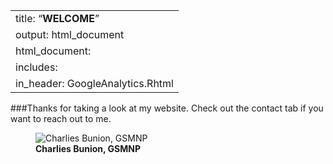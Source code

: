 
---
title: "**WELCOME**"
output: html_document
  html_document:
    includes:
       in_header: GoogleAnalytics.Rhtml
---


###Thanks for taking a look at my website. Check out the contact tab if you want to reach out to me.


![**Charlies Bunion, GSMNP**](https://raw.githubusercontent.com/EDavisCarter/DavisCarterWebsite/master/Profpic1.jpg)

<!-- Global site tag (gtag.js) - Google Analytics -->
<script async src="https://www.googletagmanager.com/gtag/js?id=UA-148886287-1"></script>
<script>
  window.dataLayer = window.dataLayer || [];
  function gtag(){dataLayer.push(arguments);}
  gtag('js', new Date());

  gtag('config', 'UA-148886287-1');
</script>
